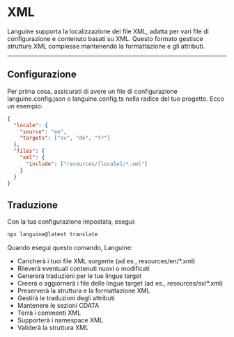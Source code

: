 # XML

Languine supporta la localizzazione dei file XML, adatta per vari file di configurazione e contenuto basati su XML. Questo formato gestisce strutture XML complesse mantenendo la formattazione e gli attributi.

---

## Configurazione

Per prima cosa, assicurati di avere un file di configurazione languine.config.json o languine.config.ts nella radice del tuo progetto. Ecco un esempio:

```json
{
  "locale": {
    "source": "en",
    "targets": ["sv", "de", "fr"]
  },
  "files": {
    "xml": {
      "include": ["resources/[locale]/*.xml"]
    }
  }
}
```

## Traduzione

Con la tua configurazione impostata, esegui:

```bash
npx languine@latest translate
```

Quando esegui questo comando, Languine:

- Caricherà i tuoi file XML sorgente (ad es., resources/en/*.xml)
- Rileverà eventuali contenuti nuovi o modificati
- Genererà traduzioni per le tue lingue target
- Creerà o aggiornerà i file delle lingue target (ad es., resources/sv/*.xml)
- Preserverà la struttura e la formattazione XML
- Gestirà le traduzioni degli attributi
- Mantenere le sezioni CDATA
- Terrà i commenti XML
- Supporterà i namespace XML
- Validerà la struttura XML
